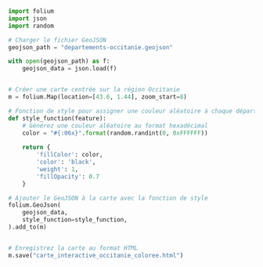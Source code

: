 ```python
import folium
import json
import random

# Charger le fichier GeoJSON
geojson_path = "departements-occitanie.geojson"

with open(geojson_path) as f:
    geojson_data = json.load(f)


# Créer une carte centrée sur la région Occitanie
m = folium.Map(location=[43.6, 1.44], zoom_start=8)

# Fonction de style pour assigner une couleur aléatoire à chaque département
def style_function(feature):
    # Générez une couleur aléatoire au format hexadécimal
    color = "#{:06x}".format(random.randint(0, 0xFFFFFF))
    
    return {
        'fillColor': color,
        'color': 'black',
        'weight': 1,
        'fillOpacity': 0.7
    }

# Ajouter le GeoJSON à la carte avec la fonction de style
folium.GeoJson(
    geojson_data,
    style_function=style_function,
).add_to(m)


# Enregistrez la carte au format HTML
m.save("carte_interactive_occitanie_coloree.html")

```

